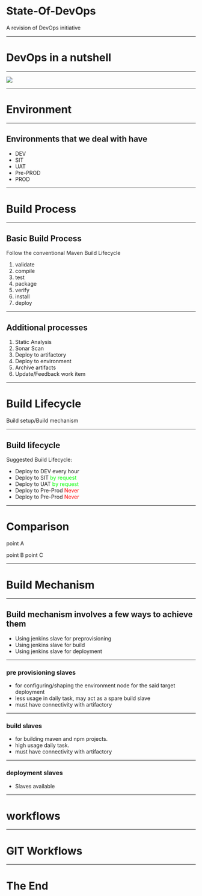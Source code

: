 
# State-Of-DevOps

A revision of DevOps initiative

---

# DevOps in a nutshell

---

![](https://www.mindhubit.com/img/carousel/feature-devops.png)

---

# Environment

---

## Environments that we deal with have

- DEV
- SIT
- UAT
- Pre-PROD
- PROD

---

# Build Process

---

## Basic Build Process

Follow the conventional Maven Build Lifecycle


1. validate
1. compile
1. test
1. package
1. verify
1. install
1. deploy

---

## Additional processes

1. Static Analysis
1. Sonar Scan
1. Deploy to artifactory
1. Deploy to environment
1. Archive artifacts
1. Update/Feedback work item

---

# Build Lifecycle

Build setup/Build mechanism

---

## Build lifecycle

Suggested Build Lifecycle:

- Deploy to DEV every hour
- Deploy to SIT <a style="color:#00FF00">by request</a>
- Deploy to UAT <a style="color:#00FF00">by request</a>
- Deploy to Pre-Prod <a style="color:#FF0000">Never</a>
- Deploy to Pre-Prod <a style="color:#FF0000">Never</a>

---

# Comparison

<Split>

point A

point B
point C

</Split>

---

# Build Mechanism

---

## Build mechanism involves a few ways to achieve them
- Using jenkins slave for preprovisioning
- Using jenkins slave for build
- Using jenkins slave for deployment

---

### pre provisioning slaves
- for configuring/shaping the environment node for the said target deployment
- less usage in daily task, may act as a spare build slave
- must have connectivity with artifactory

---

### build slaves
- for building maven and npm projects.
- high usage daily task.
- must have connectivity with artifactory

---

### deployment slaves
- Slaves available

---

# workflows

<Workflow src="[Jenkins]->[Artifactory] -> [Test environment]" />

---

# GIT Workflows

<Workflow src="[Start]->[Finish]" />

---

# The End
